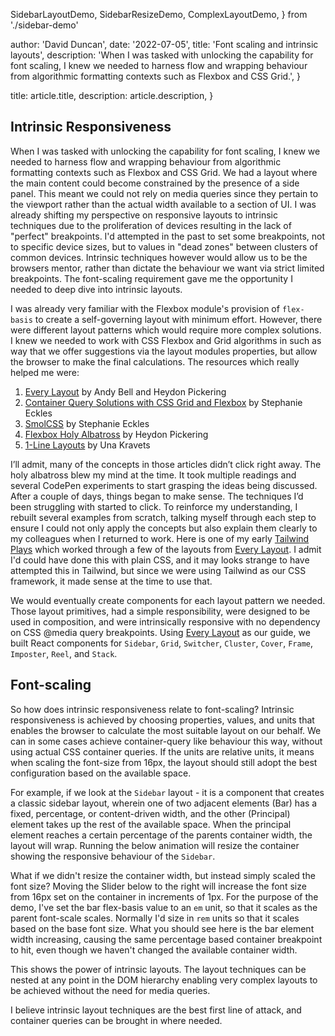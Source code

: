   SidebarLayoutDemo,
  SidebarResizeDemo,
  ComplexLayoutDemo,
} from './sidebar-demo'

  author: 'David Duncan',
  date: '2022-07-05',
  title: 'Font scaling and intrinsic layouts',
  description:
    'When I was tasked with unlocking the capability for font scaling, I knew we needed to harness flow and wrapping behaviour from algorithmic formatting contexts such as Flexbox and CSS Grid.',
}

  title: article.title,
  description: article.description,
}


## Intrinsic Responsiveness

When I was tasked with unlocking the capability for font scaling, I knew we needed to harness flow and wrapping behaviour from algorithmic formatting contexts such as Flexbox and CSS Grid. We had a layout where the main content could become constrained by the presence of a side panel. This meant we could not rely on media queries since they pertain to the viewport rather than the actual width available to a section of UI. I was already shifting my perspective on responsive layouts to intrinsic techniques due to the proliferation of devices resulting in the lack of "perfect" breakpoints. I'd attempted in the past to set some breakpoints, not to specific device sizes, but to values in "dead zones" between clusters of common devices. Intrinsic techniques however would allow us to be the browsers mentor, rather than dictate the behaviour we want via strict limited breakpoints. The font-scaling requirement gave me the opportunity I needed to deep dive into intrinsic layouts.

I was already very familiar with the Flexbox module's provision of `flex-basis` to create a self-governing layout with minimum effort. However, there were different layout patterns which would require more complex solutions. I knew we needed to work with CSS Flexbox and Grid algorithms in such as way that we offer suggestions via the layout modules properties, but allow the browser to make the final calculations. The resources which really helped me were:

1. [Every Layout](https://every-layout.dev/) by Andy Bell and Heydon Pickering
2. [Container Query Solutions with CSS Grid and Flexbox](https://moderncss.dev/container-query-solutions-with-css-grid-and-flexbox/) by Stephanie Eckles
3. [SmolCSS](https://smolcss.dev/) by Stephanie Eckles
4. [Flexbox Holy Albatross](https://heydonworks.com/article/the-flexbox-holy-albatross-reincarnated/) by Heydon Pickering
5. [1-Line Layouts](https://1linelayouts.glitch.me/) by Una Kravets

I’ll admit, many of the concepts in those articles didn’t click right away. The holy albatross blew my mind at the time. It took multiple readings and several CodePen experiments to start grasping the ideas being discussed. After a couple of days, things began to make sense. The techniques I’d been struggling with started to click. To reinforce my understanding, I rebuilt several examples from scratch, talking myself through each step to ensure I could not only apply the concepts but also explain them clearly to my colleagues when I returned to work. Here is one of my early [Tailwind Plays](https://play.tailwindcss.com/X1xotpETpM) which worked through a few of the layouts from [Every Layout](https://every-layout.dev/). I admit I'd could have done this with plain CSS, and it may looks strange to have attempted this in Tailwind, but since we were using Tailwind as our CSS framework, it made sense at the time to use that.

We would eventually create components for each layout pattern we needed. Those layout primitives, had a simple responsibility, were designed to be used in composition, and were intrinsically responsive with no dependency on CSS @media query breakpoints. Using [Every Layout](https://every-layout.dev/) as our guide, we built React components for `Sidebar`, `Grid`, `Switcher`, `Cluster`, `Cover`, `Frame`, `Imposter`, `Reel`, and `Stack`.

## Font-scaling

So how does intrinsic responsiveness relate to font-scaling? Intrinsic responsiveness is achieved by choosing properties, values, and units that enables the browser to calculate the most suitable layout on our behalf. We can in some cases achieve container-query like behaviour this way, without using actual CSS container queries. If the units are relative units, it means when scaling the font-size from 16px, the layout should still adopt the best configuration based on the available space.

For example, if we look at the `Sidebar` layout - it is a component that creates a classic sidebar layout, wherein one of two adjacent elements (Bar) has a fixed, percentage, or content-driven width, and the other (Principal) element takes up the rest of the available space. When the principal element reaches a certain percentage of the parents container width, the layout will wrap. Running the below animation will resize the container showing the responsive behaviour of the `Sidebar`.

<SidebarResizeDemo />

What if we didn't resize the container width, but instead simply scaled the font size? Moving the Slider below to the right will increase the font size from 16px set on the container in increments of 1px. For the purpose of the demo, I've set the bar flex-basis value to an `em` unit, so that it scales as the parent font-scale scales. Normally I'd size in `rem` units so that it scales based on the base font size. What you should see here is the bar element width increasing, causing the same percentage based container breakpoint to hit, even though we haven't changed the available container width.

<SidebarLayoutDemo />

This shows the power of intrinsic layouts. The layout techniques can be nested at any point in the DOM hierarchy enabling very complex layouts to be achieved without the need for media queries.

<ComplexLayoutDemo />

I believe intrinsic layout techniques are the best first line of attack, and container queries can be brought in where needed.
